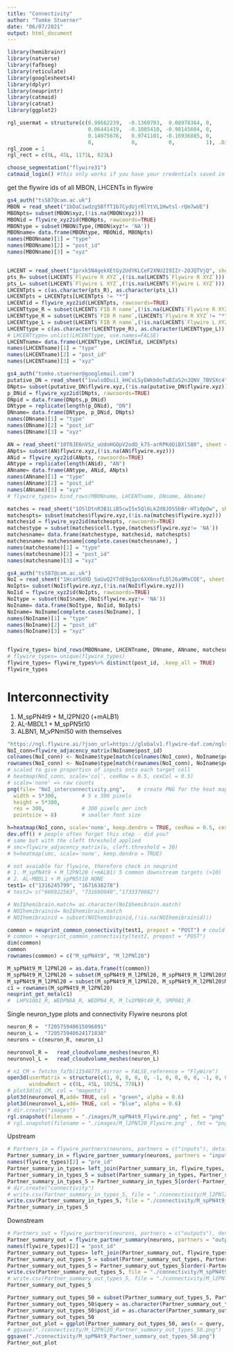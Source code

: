 ```yaml
---
title: "Connectivity"
author: "Tomke Stuerner"
date: "06/07/2021"
output: html_document
---
```


```r
library(hemibrainr)
library(natverse)
library(fafbseg)
library(reticulate)
library(googlesheets4)
library(dplyr)
library(neuprintr)
library(catmaid)
library(catnat)
library(ggplot2)
```

```r
rgl_usermat = structure(c(0.98662239,  -0.1360703,  0.08978364, 0, 
                          0.06441419,  -0.1805410, -0.98145604, 0, 
                          0.14975676,   0.9741101, -0.16936085, 0, 
                          0,            0,          0,          1), .Dim = c(4L, 4L))
rgl_zoom = 1
rgl_rect = c(0L, 45L, 1171L, 823L)
```

```r
choose_segmentation("flywire31")
catmaid_login() #this only works if you have your credentials saved in your environment
```

get the flywire ids of all MBON, LHCENTs in flywire
```r

gs4_auth("ts587@cam.ac.uk")
MBON = read_sheet("1bDaCiwdzg5BffT1b7CydUjrRlYtVL1Hwtsl-rQm7wUE")
MBONpts= subset(MBON$xyz,(!is.na(MBON$xyz)))
MBONid = flywire_xyz2id(MBONpts, rawcoords=TRUE)
MBONtype = subset(MBON$Type,(MBON$xyz!= 'NA'))
MBONname= data.frame(MBONtype, MBONid, MBONpts)
names(MBONname)[1] = "type"
names(MBONname)[2] = "post_id"
names(MBONname)[3] = "xyz"


LHCENT = read_sheet("1prxk5N4gekXEtGy2UdYKLCeF2XNU2I9IZr-2OJQTVjQ", sheet = 'master')
pts_R= subset(LHCENT$`Flywire R XYZ`,(!is.na(LHCENT$`Flywire R XYZ`)))
pts_L= subset(LHCENT$`Flywire L XYZ`,(!is.na(LHCENT$`Flywire L XYZ`)))
LHCENTpts = c(as.character(pts_R), as.character(pts_L))
LHCENTpts = LHCENTpts[LHCENTpts != "*"]
LHCENTid = flywire_xyz2id(LHCENTpts, rawcoords=TRUE)
LHCENTtype_R = subset(LHCENT$`FIB R name`,(!is.na(LHCENT$`Flywire R XYZ`)))
LHCENTtype_R = subset(LHCENT$`FIB R name`,(LHCENT$`Flywire R XYZ`!= "*"))
LHCENTtype_L = subset(LHCENT$`FIB R name`,(!is.na(LHCENT$`Flywire L XYZ`)))
LHCENTtype = c(as.character(LHCENTtype_R), as.character(LHCENTtype_L))
# LHCENTtype= unlist(LHCENTtype, use.names=FALSE)
LHCENTname= data.frame(LHCENTtype, LHCENTid, LHCENTpts)
names(LHCENTname)[1] = "type"
names(LHCENTname)[2] = "post_id"
names(LHCENTname)[3] = "xyz"

gs4_auth("tomke.stuerner@googlemail.com")
putative_DN = read_sheet("1vwlsODui1_kHCvLSyEWkbOoTwBZa52nJQNV_7BVSXc4", sheet = "FlyWire_DNs_April")
DNpts= subset(putative_DN$flywire.xyz,(!is.na(putative_DN$flywire.xyz)))
p_DNid = flywire_xyz2id(DNpts, rawcoords=TRUE)
DNpid = data.frame(DNpts,p_DNid)
DNtype = replicate(length(p_DNid), "DN")
DNname= data.frame(DNtype, p_DNid, DNpts)
names(DNname)[1] = "type"
names(DNname)[2] = "post_id"
names(DNname)[3] = "xyz"

AN = read_sheet("10T0JE6nVSz_uUdoHGOpV2odO_k75-arRPKdOiBXlS80", sheet = "ANs")
ANpts= subset(AN$flywire.xyz,(!is.na(AN$flywire.xyz)))
ANid = flywire_xyz2id(ANpts, rawcoords=TRUE)
ANtype = replicate(length(ANid), "AN")
ANname= data.frame(ANtype, ANid, ANpts)
names(ANname)[1] = "type"
names(ANname)[2] = "post_id"
names(ANname)[3] = "xyz"
# flywire_types= bind_rows(MBONname, LHCENTname, DNname, ANname)

matches = read_sheet("1OSlDtnR3B1LiB5cwI5x5Ql6LkZd8JOS5bBr-HTi0pOw", sheet = "hemibrain")
matchespts= subset(matches$flywire.xyz,(!is.na(matches$flywire.xyz)))
matchesid = flywire_xyz2id(matchespts, rawcoords=TRUE)
matchestype = subset(matches$cell.type,(matches$flywire.xyz!= 'NA'))
matchesname= data.frame(matchestype, matchesid, matchespts)
matchesname= matchesname[complete.cases(matchesname), ]
names(matchesname)[1] = "type"
names(matchesname)[2] = "post_id"
names(matchesname)[3] = "xyz"

gs4_auth("ts587@cam.ac.uk")
NoI = read_sheet("1HcaY5dXD_SoUuQ2Y7dE9q1pc6XX6nsfLDl26a9MxCOE", sheet = "multiglom_neurons")
NoIpts= subset(NoI$flywire.xyz,(!is.na(NoI$flywire.xyz)))
NoIid = flywire_xyz2id(NoIpts, rawcoords=TRUE)
NoItype = subset(NoI$name,(NoI$flywire.xyz!= 'NA'))
NoIname= data.frame(NoItype, NoIid, NoIpts)
NoIname= NoIname[complete.cases(NoIname), ]
names(NoIname)[1] = "type"
names(NoIname)[2] = "post_id"
names(NoIname)[3] = "xyz"


flywire_types= bind_rows(MBONname, LHCENTname, DNname, ANname, matchesname, NoIname)
# flywire_types= unique(flywire_types)
flywire_types= flywire_types%>% distinct(post_id, .keep_all = TRUE)
flywire_types
```



# Interconnectivity
1. M_spPN4t9 + M_l2PNl20 (+mALB1)
2. AL-MBDL1 + M_spPN5t10
3. ALBN1, M_vPNml50 with themselves
```r
"https://ngl.flywire.ai/?json_url=https://globalv1.flywire-daf.com/nglstate/5668177463738368"
NoI_conn=flywire_adjacency_matrix(NoIname$post_id)
colnames(NoI_conn) <- NoIname$type[match(colnames(NoI_conn), NoIname$post_id)]
rownames(NoI_conn) <- NoIname$type[match(rownames(NoI_conn), NoIname$post_id)]
# scaled to give proportion of inputs onto each target cell
# heatmap(NoI_conn, scale='col', cexRow = 0.5, cexCol = 0.5)
# scale='none' => raw counts
png(file= "NoI_interconnectivity.png",    # create PNG for the heat map        
  width = 5*300,        # 5 x 300 pixels
  height = 5*300,
  res = 300,            # 300 pixels per inch
  pointsize = 8)        # smaller font size

h=heatmap(NoI_conn, scale='none', keep.dendro = TRUE, cexRow = 0.5, cexCol = 0.5)
dev.off() # people often forget this step - did you?
# same but with the cleft threshold applied
# smc=flywire_adjacency_matrix(u, cleft.threshold = 30)
# h=heatmap(smc, scale='none', keep.dendro = TRUE)
```

```r
# not avaiable for flywire, therefore check in neuprint
# 1. M_spPN4t9 + M_l2PNl20 (+mALB1) 5 common downstream targets (>10)
# 2. AL-MBDL1 + M_spPN5t10 NONE
test1= c("1316245799", "1671638278")
# test2= c("608922563", "731690040","1733370882")

# NoI$hemibrain.match= as.character(NoI$hemibrain.match)
# NOIhemibrainid= NoI$hemibrain.match
# NOIhemibrainid = subset(NOIhemibrainid,(!is.na(NOIhemibrainid)))

common = neuprint_common_connectivity(test1, prepost = "POST") # could use 'post' for downstream
# common = neuprint_common_connectivity(test2, prepost = "POST")
dim(common) 
common
rownames(common) = c("M_spPN4t9", "M_l2PNl20")

M_spPN4t9_M_l2PNl20 = as.data.frame(t(common))
M_spPN4t9_M_l2PNl20 = subset(M_spPN4t9_M_l2PNl20, M_spPN4t9_M_l2PNl20$M_spPN4t9 > 10)
M_spPN4t9_M_l2PNl20 = subset(M_spPN4t9_M_l2PNl20, M_spPN4t9_M_l2PNl20$M_l2PNl20 > 10)
c1 = rownames(M_spPN4t9_M_l2PNl20)
neuprint_get_meta(c1)
#  LHPV10b1_R, WEDPN6A_R, WEDPN4_R, M_lv2PN9t49_R, SMP081_R
```

Single neuron_type plots and connectivity
Flywire neurons plot
```r
neuron_R =	"720575940615096891"
neuron_L =	"720575940624171838"
neurons = c(neuron_R, neuron_L)

neuronvol_R =	read_cloudvolume_meshes(neuron_R)
neuronvol_L =	read_cloudvolume_meshes(neuron_L)

# n1_CM = fetchn_fafb(11546775,mirror = FALSE,reference = "FlyWire")
open3d(userMatrix = structure(c(1, 0, 0, 0, 0, -1, 0, 0, 0, 0, -1, 0, 0, 0, 0, 1), .Dim = c(4L, 4L)), zoom = 0.644609212875366, 
       windowRect = c(0L, 45L, 1025L, 770L))
# plot3d(n1_CM, col = "magenta")
plot3d(neuronvol_R,add= TRUE, col = "green", alpha = 0.6)
plot3d(neuronvol_L,add= TRUE, col = "blue", alpha = 0.6)
# dir.create("images")
rgl.snapshot(filename = "./images/M_spPN4t9_Flywire.png" , fmt = "png" )
# rgl.snapshot(filename = "./images/M_l2PNl20_Flywire.png" , fmt = "png" )
```


Upstream
```r
# Partners_in = flywire_partners(neurons, partners = c("inputs"), details = TRUE) #get the upstream partners with synapse location
Partner_summary_in = flywire_partner_summary(neurons, partners = "inputs") #get a list of upstream partner with n synapse connected
names(flywire_types)[2] = "pre_id"
Partner_summary_in_types= left_join(Partner_summary_in, flywire_types, by = "pre_id")
Partner_summary_in_types_5 = subset(Partner_summary_in_types, Partner_summary_in_types$weight > 5)
Partner_summary_in_types_5 = Partner_summary_in_types_5[order(-Partner_summary_in_types_5$weight),]
# dir.create("connectivity")
# write.csv(Partner_summary_in_types_5, file = "./connectivity/M_l2PNl20_partner_summary_in_5.csv")
write.csv(Partner_summary_in_types_5, file = "./connectivity/M_spPN4t9_partner_summary_in_5.csv")
Partner_summary_in_types_5
```
Downstream
```r
# Partners_out = flywire_partners(neurons, partners = c("outputs"), details = TRUE) #get the upstream partners with synapse location
Partner_summary_out = flywire_partner_summary(neurons, partners = "outputs") #get a list of upstream partner with n synapse connected
names(flywire_types)[2] = "post_id"
Partner_summary_out_types= left_join(Partner_summary_out, flywire_types, by = "post_id")
Partner_summary_out_types_5 = subset(Partner_summary_out_types, Partner_summary_out_types$weight > 5)
Partner_summary_out_types_5 = Partner_summary_out_types_5[order(-Partner_summary_out_types_5$weight),]
write.csv(Partner_summary_out_types_5, file = "./connectivity/M_spPN4t9_partner_summary_out_5.csv")
# write.csv(Partner_summary_out_types_5, file = "./connectivity/M_l2PNl20_partner_summary_out_5.csv")
Partner_summary_out_types_5
```
```r
Partner_summary_out_types_50 = subset(Partner_summary_out_types_5, Partner_summary_out_types_5$weight > 50)
Partner_summary_out_types_50$query = as.character(Partner_summary_out_types_50$query)
Partner_summary_out_types_50$post_id = as.character(Partner_summary_out_types_50$post_id)
Partner_summary_out_types_50
Partner_out_plot = ggplot(Partner_summary_out_types_50, aes(x = query, y = type, fill = weight, )) +   geom_tile() + theme(text = element_text(size=8),axis.text.x = element_text(angle=90, hjust=1), axis.text.y = element_text(hjust=1))
# ggsave("./connectivity/M_l2PNl20_Partner_summary_out_types_50.png")
ggsave("./connectivity/M_spPN4t9_Partner_summary_out_types_50.png")
Partner_out_plot
```